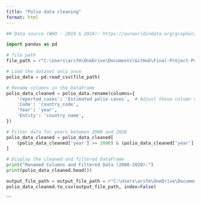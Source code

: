 ```yaml
---
title: "Polio data cleaning"
format: html
---
```




```python
## Data source (WHO - 2019 & 2024): https://ourworldindata.org/grapher/number-of-estimated-paralytic-polio-cases-by-world-region.csv?v=1&csvType=full&useColumnShortNames=true

```


```python

import pandas as pd

# file path
file_path = r"C:\Users\arifm\OneDrive\Documents\GitHub\Final-Project-Polio\Data Wrangling\Polio cases data\estimated_polio_cases_raw.csv"

# Load the dataset only once
polio_data = pd.read_csv(file_path)

# Rename columns in the DataFrame
polio_data_cleaned = polio_data.rename(columns={
    'reported_cases': 'Estimated polio cases',  # Adjust these column names if necessary
    'Code': 'country_code',
    'Year': 'year',
    'Entity': 'country_name',
})

# Filter data for years between 2000 and 2020
polio_data_cleaned = polio_data_cleaned[
    (polio_data_cleaned['year'] >= 2000) & (polio_data_cleaned['year'] <= 2020)
]

# Display the cleaned and filtered DataFrame
print("Renamed Columns and Filtered Data (2000-2020):")
print(polio_data_cleaned.head())

output_file_path = output_file_path = r"C:\Users\arifm\OneDrive\Documents\GitHub\Final-Project-Polio\Data Wrangling\Polio cases data\polio_data_cleaned.csv"
polio_data_cleaned.to_csv(output_file_path, index=False)


```




```
